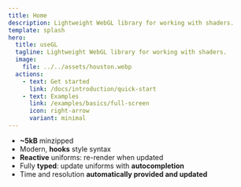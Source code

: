 ```yaml
---
title: Home
description: Lightweight WebGL library for working with shaders.
template: splash
hero:
  title: useGL
  tagline: Lightweight WebGL library for working with shaders.
  image:
    file: ../../assets/houston.webp
  actions:
    - text: Get started
      link: /docs/introduction/quick-start
    - text: Examples
      link: /examples/basics/full-screen
      icon: right-arrow
      variant: minimal
---
```


- **~5kB** minzipped
- Modern, **hooks** style syntax
- **Reactive** uniforms: re-render when updated
- Fully **typed**: update uniforms with **autocompletion**
- Time and resolution **automatically provided and updated**
